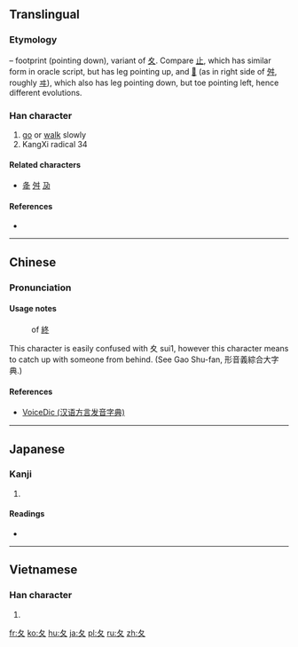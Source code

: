 {{also|攵|夊}}
==Translingual==
{{stroke order|type=animate}}

===Etymology===
{{liushu|p}} – footprint (pointing down), variant of [[夊]]. Compare [[止]], which has similar form in oracle script, but has leg pointing up, and [[𡕒]] (as in right side of [[舛]], roughly [[ヰ]]), which also has leg pointing down, but toe pointing left, hence different evolutions.

{{Han etyl}}

===Han character===
{{Han char|rn=34|rad=夂|as=00|sn=3|four=|canj=竹水 (HE), X竹水 (XHE)}}

# [[go]] or [[walk]] slowly
# KangXi radical 34

====Related characters====
* [[夅]] [[舛]] [[夃]]

====References====
* {{Han ref|kx=0244.170|dkj=05691|dj=0484.220|hdz=20867.150|uh=5902|ud=22786}}

----

==Chinese==
{{zh-hanzi-box|[[夂]]}}

===Pronunciation===
{{zh-pron
|m=chǔ,zhǐ
|c=gau2,zi1
|h=pfs=chí
|mn=tí
|w=
|mc=y
|oc=
|ma=|ma2=
|cat=v
}}

====Usage notes====
: {{context|archaic|lang=cmn}} of [[終]]
This character is easily confused with 夊 sui1, however this character means to catch up with someone from behind. (See Gao Shu-fan, 形音義綜合大字典.)

====References====
*[http://cn.voicedic.com/ VoiceDic (汉语方言发音字典)]

----

==Japanese==

===Kanji===
{{ja-kanji|grade=9|rs=夂00}}

# {{defn|lang=ja|sort=夂00}}

====Readings====
* {{ja-readings|on=[[ち]] (chi), [[しゅう]] (shū), [[しゅ]] (shu)|kun=[[おくれる]] (okureru)}}

----

==Vietnamese==

===Han character===
{{vi-hantu|[[truy]]|rs=夂00}}

# {{defn|lang=vi|sort=夂00}}

[[Category:CJKV radicals| ]]

[[fr:夂]]
[[ko:夂]]
[[hu:夂]]
[[ja:夂]]
[[pl:夂]]
[[ru:夂]]
[[zh:夂]]